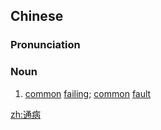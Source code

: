 ==Chinese==
{{zh-forms}}

===Pronunciation===
{{zh-pron
|m=tōngbìng
|c=tung1 beng6
|mn=kh:thong-pēⁿ/qz,tp,xm:thong-pīⁿ/qz,xm,zz:thong-pēng
|cat=n
}}

===Noun===
{{zh-noun}}

# [[common]] [[failing]]; [[common]] [[fault]]

[[zh:通病]]